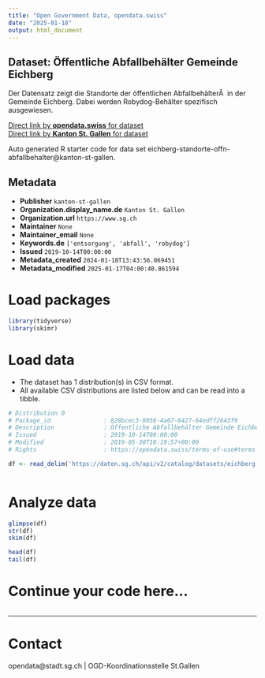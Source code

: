 ```yaml
---
title: "Open Government Data, opendata.swiss"
date: "2025-01-18"
output: html_document
---
```


## Dataset: Öffentliche Abfallbehälter Gemeinde Eichberg

Der Datensatz zeigt die Standorte der öffentlichen AbfallbehälterÂ  in der Gemeinde Eichberg. Dabei werden Robydog-Behälter spezifisch ausgewiesen.

[Direct link by **opendata.swiss** for dataset](https://opendata.swiss/de/dataset/offentliche-abfallbehalter-gemeinde-eichberg)<br>
[Direct link by **Kanton St. Gallen** for dataset](https://daten.sg.ch/explore/dataset/eichberg-standorte-offn-abfallbehalter/)

Auto generated R starter code for data set eichberg-standorte-offn-abfallbehalter@kanton-st-gallen.

## Metadata

- **Publisher** `kanton-st-gallen`
- **Organization.display_name.de** `Kanton St. Gallen`
- **Organization.url** `https://www.sg.ch`
- **Maintainer** `None`
- **Maintainer_email** `None`
- **Keywords.de** `['entsorgung', 'abfall', 'robydog']`
- **Issued** `2019-10-14T00:00:00`
- **Metadata_created** `2024-01-10T13:43:56.069451`
- **Metadata_modified** `2025-01-17T04:00:40.861594`


# Load packages

```r

library(tidyverse)
library(skimr)

```

# Load data

-   The dataset has 1 distribution(s) in CSV format.
-   All available CSV distributions are listed below and can be read into a tibble.

```r

# Distribution 0
# Package_id               : 828bcec3-0056-4a67-8427-64edff2643f9
# Description              : Öffentliche Abfallbehälter Gemeinde Eichberg (csv)
# Issued                   : 2019-10-14T00:00:00
# Modified                 : 2019-05-30T10:19:57+00:00
# Rights                   : https://opendata.swiss/terms-of-use#terms_by

df <- read_delim('https://daten.sg.ch/api/v2/catalog/datasets/eichberg-standorte-offn-abfallbehalter/exports/csv?use_labels=true')



```

# Analyze data

```r

glimpse(df)
str(df)
skim(df)

head(df)
tail(df)

```

# Continue your code here...

```r

```

------------------------------------------------------------------------

# Contact

opendata@stadt.sg.ch | OGD-Koordinationsstelle St.Gallen
